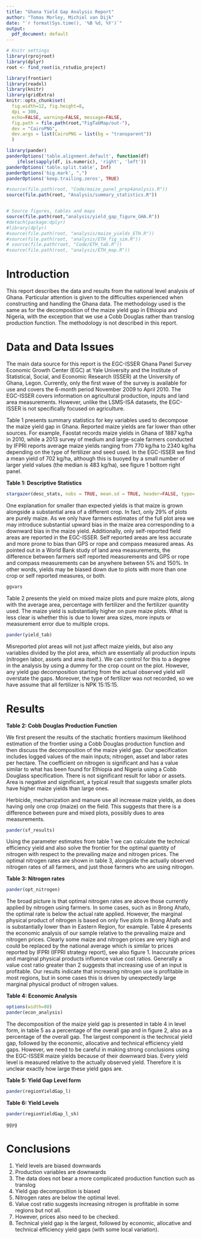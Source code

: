 ```yaml
---
title: "Ghana Yield Gap Analysis Report"
author: "Tomas Morley, Michiel van Dijk"
date: "`r format(Sys.time(), '%B %d, %Y')`"
output:
  pdf_document: default
---
```


```r
# Knitr settings
library(rprojroot)
library(dplyr)
root <- find_root(is_rstudio_project)

library(frontier)
library(readxl)
library(knitr)
library(gridExtra)
knitr::opts_chunk$set(
  fig.width=12, fig.height=8,
  dpi = 300,
  echo=FALSE, warning=FALSE, message=FALSE,
  fig.path = file.path(root,"FigTabMap/out-"),
  dev = "CairoPNG",
  dev.args = list(CairoPNG = list(bg = "transparent"))
  )

library(pander)
panderOptions('table.alignment.default', function(df)
    ifelse(sapply(df, is.numeric), 'right', 'left'))
panderOptions('table.split.table', Inf)
panderOptions('big.mark', ",")
panderOptions('keep.trailing.zeros', TRUE)

#source(file.path(root, "Code/maize_panel_prep4analysis.R"))
source(file.path(root, "Analysis/summary_statistics.R"))


# Source figures, tables and maps
source(file.path(root,"analysis/yield_gap_figure_GHA.R"))
#detach(package:dplyr)
#library(dplyr)
#source(file.path(root, "analysis/maize_yields_ETH.R"))
#source(file.path(root, "analysis/ETH_fig_sim.R"))
# source(file.path(root, "Code/ETH_tab.R"))
#source(file.path(root, "analysis/ETH_map.R"))
```
# Introduction

This report describes the data and results from the national level analysis of Ghana. Particular attention is given to the difficulties experienced when constructing and handling the Ghana data. The methodology used is the same as for the decomposition of the maize yield gap in Ethiopia and Nigeria, with the exception that we use a Cobb Douglas rather than translog production function. The methodology is not described in this report.

# Data and Data Issues

The main data source for this report is the EGC-ISSER Ghana Panel Survey Economic Growth Center (EGC) at Yale University and the Institute of Statistical, Social, and Economic Research (ISSER) at the University of Ghana, Legon. Currently, only the first wave of the survey is available for use and covers the 6-month period November 2009 to April 2010. The EGC-ISSER covers information on agricultural production, inputs and land area measurements. However, unlike the LSMS-ISA datasets, the EGC-ISSER is not specifically focused on agriculture.

Table 1 presents summary statistics for key variables used to decompose the maize yield gap in Ghana. Reported maize yields are far lower than other sources. For example, Faostat records maize yields in Ghana of 1887 kg/ha in 2010, while a 2013 survey of medium and large-scale farmers conducted by IFPRI reports average maize yields ranging from 770 kg/ha to 2340 kg/ha depending on the type of fertilizer and seed used. In the EGC-ISSER we find a mean yield of 702 kg/ha, although this is buoyed by a small number of larger yield values (the median is 483 kg/ha), see figure 1 bottom right panel.

**Table 1: Descriptive Statistics**

```r
stargazer(desc_stats, nobs = TRUE, mean.sd = TRUE, header=FALSE, type='latex')
```

One explanation for smaller than expected yields is that maize is grown alongside a substantial area of a different crop. In fact, only 29% of plots are purely maize. As we only have farmers estimates of the full plot area we may introduce substantial upward bias in the maize area corresponding to a downward bias in the maize yield. Additionally, only self-reported field areas are reported in the EGC-ISSER. Self reported areas are less accurate and more prone to bias than GPS or rope and compass measured areas. As pointed out in a World Bank study of land area measurements, the difference between farmers self reported measurements and GPS or rope and compass measurements can be anywhere between 5% and 150%. In other words, yields may be biased down due to plots with more than one crop or self reported measures, or both.

```r
ggvars
```

Table 2 presents the yield on mixed maize plots and pure maize plots, along with the average area, percentage with fertilizer and the fertilizer quantity used. The maize yield is substantially higher on pure maize plots. What is less clear is whether this is due to lower area sizes, more inputs or measurement error due to multiple crops.

```r
pander(yield_tab)
```

Misreported plot areas will not just affect maize yields, but also any variables divided by the plot area, which are essentially all production inputs (nitrogen labor, assets and area itself.). We can control for this to a degree in the analysis by using a dummy for the crop count on the plot. However, any yield gap decomposition starting from the actual observed yield will overstate the gaps. Moreover, the type of fertilizer was not recorded, so we have assume that all fertilizer is NPK 15:15:15.

# Results

**Table 2: Cobb Douglas Production Function**

We first present the results of the stachatic frontiers maximum likelihood estimation of the frontier using a Cobb Douglas production function and then discuss the decomposition of the maize yield gap. Our specification includes logged values of the main inputs; nitrogen, asset and labor rates per hectare. The coefficient on nitrogen is significant and has a value similar to what has been found for Ethiopia and Nigeria using a Cobb Douglass specification. There is not significant result for labor or assets. Area is negative and significant, a typical result that suggests smaller plots have higher maize yields than large ones.  

Herbicide, mechanization and manure use all increase maize yields, as does having only one crop (maize) on the field. This suggests that there is a difference between pure and mixed plots, possibly dues to area measurements.

```r
pander(sf_results)
```

Using the parameter estimates from table 1 we can calculate the technical efficiency yield and also solve the frontier for the optimal quantity of nitrogen with respect to the prevailing maize and nitrogen prices. The optimal nitrogen rates are shown in table 3, alongside the actually observed nitrogen rates of all farmers, and just those farmers who are using nitrogen. 

**Table 3: Nitrogen rates**

```r
pander(opt_nitrogen)
```

The broad picture is that optimal nitrogen rates are above those currently applied by nitrogen using farmers. In some cases, such as in Brong Ahafo, the optimal rate is below the actual rate applied. However, the marginal physical product of nitrogen is based on only five plots in Brong Ahafo and is substantially lower than in Eastern Region, for example. Table 4 presents the economic analysis of our sample relative to the prevailing maize and nitrogen prices. Clearly some maize and nitrogen prices are very high and could be replaced by the national average which is similar to prices reported by IFPRI (IFPRI strategy report), see also figure 1. Inaccurate prices and marginal physical products influence value cost ratios. Generally a value cost ratio greater than 2 suggests that increasing use of an input is profitable. Our results indicate that increasing nitrogen use is profitable in most regions, but in some cases this is driven by unexpectedly large marginal physical product of nitrogen values.

**Table 4: Economic Analysis**

```r
options(width=80)
pander(econ_analysis)
```

The decomposition of the maize yield gap is presented in table 4 in level form, in table 5 as a percentage of the overall gap and in figure 2, also as a percentage of the overall gap. The largest component is the technical yield gap, followed by the economic, allocative and technical efficiency yield gaps. However, we need to be careful in making strong conclusions using the EGC-ISSER maize yields because of their downward bias. Every yield level is measured relative to the actually observed yield. Therefore it is unclear exactly how large these yield gaps are.  

**Table 5: Yield Gap Level form**

```r
pander(regionYieldGap_l)
```

**Table 6: Yield Levels**

```r
pander(regionYieldGap_l_sh)
```

```r
ggyg
```

# Conclusions

1. Yield levels are biased downwards
2. Production variables are downwards
3. The data does not bear a more complicated production function such as translog
4. Yield gap decomposition is biased
5. Nitrogen rates are below the optimal level.
6. Value cost ratio suggests increasing nitrogen is profitable in some regions but not all.
7. However, prices also need to be checked.
8. Technical yield gap is the largest, followed by economic, allocative and technical efficiency yield gaps (with some local variation). 

